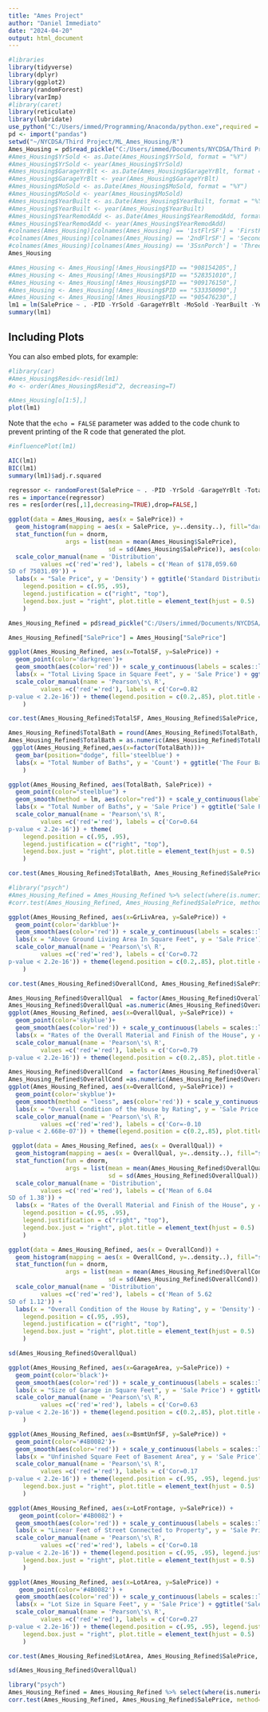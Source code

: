 ```yaml
---
title: "Ames Project"
author: "Daniel Immediato"
date: "2024-04-20"
output: html_document
---
```


```r
#libraries
library(tidyverse)
library(dplyr)
library(ggplot2)
library(randomForest)
library(varImp)
#library(caret)
library(reticulate)
library(lubridate)
use_python("C:/Users/immed/Programming/Anaconda/python.exe",required = TRUE)
pd <- import("pandas")
setwd("~/NYCDSA/Third Project/ML_Ames_Housing/R")
Ames_Housing = pd$read_pickle("C:/Users/immed/Documents/NYCDSA/Third Project/ML_Ames_Housing/Python/housing_numeric.pkl")
#Ames_Housing$YrSold <- as.Date(Ames_Housing$YrSold, format = "%Y")
#Ames_Housing$YrSold <- year(Ames_Housing$YrSold)
#Ames_Housing$GarageYrBlt <- as.Date(Ames_Housing$GarageYrBlt, format = "%Y")
#Ames_Housing$GarageYrBlt <- year(Ames_Housing$GarageYrBlt)
#Ames_Housing$MoSold <- as.Date(Ames_Housing$MoSold, format = "%Y")
#Ames_Housing$MoSold <- year(Ames_Housing$MoSold)
#Ames_Housing$YearBuilt <- as.Date(Ames_Housing$YearBuilt, format = "%Y")
#Ames_Housing$YearBuilt <- year(Ames_Housing$YearBuilt)
#Ames_Housing$YearRemodAdd <- as.Date(Ames_Housing$YearRemodAdd, format = "%Y")
#Ames_Housing$YearRemodAdd <- year(Ames_Housing$YearRemodAdd)
#colnames(Ames_Housing)[colnames(Ames_Housing) == '1stFlrSF'] = 'FirstFlrSF'
#colnames(Ames_Housing)[colnames(Ames_Housing) == '2ndFlrSF'] = 'SecondFlrSF'
#colnames(Ames_Housing)[colnames(Ames_Housing) == '3SsnPorch'] = 'ThreeSsnPorch'
Ames_Housing
```

```r
#Ames_Housing <- Ames_Housing[!Ames_Housing$PID == "908154205",]
#Ames_Housing <- Ames_Housing[!Ames_Housing$PID == "528351010",]
#Ames_Housing <- Ames_Housing[!Ames_Housing$PID == "909176150",]
#Ames_Housing <- Ames_Housing[!Ames_Housing$PID == "533350090",]
#Ames_Housing <- Ames_Housing[!Ames_Housing$PID == "905476230",]
lm1 = lm(SalePrice ~ . -PID -YrSold -GarageYrBlt -MoSold -YearBuilt -YearRemodAdd, data = Ames_Housing)
summary(lm1)
```

## Including Plots

You can also embed plots, for example:

```r
#library(car)
#Ames_Housing$Resid<-resid(lm1)
#o <- order(Ames_Housing$Resid^2, decreasing=T)

#Ames_Housing[o[1:5],]
plot(lm1)
```

Note that the `echo = FALSE` parameter was added to the code chunk to prevent printing of the R code that generated the plot.
```r
#influencePlot(lm1)
```


```r
AIC(lm1)
BIC(lm1)
summary(lm1)$adj.r.squared
```
```r
regressor <- randomForest(SalePrice ~ . -PID -YrSold -GarageYrBlt -TotalBsmtSF -LowQualFinSF -MoSold -YearBuilt -YearRemodAdd, data = Ames_Housing, importance=TRUE)
res = importance(regressor)
res = res[order(res[,1],decreasing=TRUE),drop=FALSE,]

```

```r
ggplot(data = Ames_Housing, aes(x = SalePrice)) +
  geom_histogram(mapping = aes(x = SalePrice, y=..density..), fill="darkgreen",, colour="black", bins = 100) + xlim(0, 800000) + scale_x_continuous(labels = scales::label_dollar(), breaks = scales::pretty_breaks(n = 10)) + 
  stat_function(fun = dnorm, 
                args = list(mean = mean(Ames_Housing$SalePrice), 
                            sd = sd(Ames_Housing$SalePrice)), aes(color = "red"), size=1) +
  scale_color_manual(name = 'Distribution', 
         values =c('red'='red'), labels = c('Mean of $178,059.60
SD of 75031.09')) + 
  labs(x = "Sale Price", y = 'Density') + ggtitle('Standard Distribution of Sale Prices') + theme(
    legend.position = c(.95, .95),
    legend.justification = c("right", "top"),
    legend.box.just = "right", plot.title = element_text(hjust = 0.5)
    )

```


```r
Ames_Housing_Refined = pd$read_pickle("C:/Users/immed/Documents/NYCDSA/Third Project/ML_Ames_Housing/Python/housing_refined.pkl")

Ames_Housing_Refined["SalePrice"] = Ames_Housing["SalePrice"]

ggplot(Ames_Housing_Refined, aes(x=TotalSF, y=SalePrice)) + 
  geom_point(color='darkgreen')+
  geom_smooth(aes(color='red')) + scale_y_continuous(labels = scales::label_dollar(), breaks=seq(0, 800000, 160000)) + 
  labs(x = "Total Living Space in Square Feet", y = 'Sale Price') + ggtitle('Sale Price Regression on Total Square Feet') + 
  scale_color_manual(name = 'Pearson\'s\ R', 
         values =c('red'='red'), labels = c('Cor=0.82
p-value < 2.2e-16')) + theme(legend.position = c(0.2,.85), plot.title = element_text(hjust = 0.5)
    )
```


```r

cor.test(Ames_Housing_Refined$TotalSF, Ames_Housing_Refined$SalePrice, method = c("pearson"))
```

```r
Ames_Housing_Refined$TotalBath = round(Ames_Housing_Refined$TotalBath, digits = 1)
Ames_Housing_Refined$TotalBath = as.numeric(Ames_Housing_Refined$TotalBath)
 ggplot(Ames_Housing_Refined,aes(x=factor(TotalBath)))+
  geom_bar(position="dodge", fill='steelblue') +
  labs(x = "Total Number of Baths", y = 'Count') + ggtitle('The Four Bathroom Variables Combined') + theme(plot.title = element_text(hjust = 0.5)
    )

```
```r
ggplot(Ames_Housing_Refined, aes(TotalBath, SalePrice)) +
  geom_point(color="steelblue") +
  geom_smooth(method = lm, aes(color="red")) + scale_y_continuous(labels = scales::label_dollar(), breaks=seq(0, 800000, 160000)) + 
  labs(x = "Total Number of Baths", y = 'Sale Price') + ggtitle('Sale Price Regression on Total Baths') + 
  scale_color_manual(name = 'Pearson\'s\ R', 
         values =c('red'='red'), labels = c('Cor=0.64
p-value < 2.2e-16')) + theme(
    legend.position = c(.95, .95),
    legend.justification = c("right", "top"),
    legend.box.just = "right", plot.title = element_text(hjust = 0.5)
    )
```


```r
cor.test(Ames_Housing_Refined$TotalBath, Ames_Housing_Refined$SalePrice, method = c("pearson"))
```


```r
#library("psych")
#Ames_Housing_Refined = Ames_Housing_Refined %>% select(where(is.numeric))
#corr.test(Ames_Housing_Refined, Ames_Housing_Refined$SalePrice, method="pearson")

```
```r
ggplot(Ames_Housing_Refined, aes(x=GrLivArea, y=SalePrice)) + 
  geom_point(color='darkblue')+
  geom_smooth(aes(color='red')) + scale_y_continuous(labels = scales::label_dollar(), breaks=seq(0, 800000, 160000)) + 
  labs(x = "Above Ground Living Area In Square Feet", y = 'Sale Price') + ggtitle('Sale Price Regression on Above Ground Living Area') + 
  scale_color_manual(name = 'Pearson\'s\ R', 
         values =c('red'='red'), labels = c('Cor=0.72
p-value < 2.2e-16')) + theme(legend.position = c(0.2,.85), plot.title = element_text(hjust = 0.5)
    )
```
```r
cor.test(Ames_Housing_Refined$OverallCond, Ames_Housing_Refined$SalePrice, method = c("pearson"))
```


```r
Ames_Housing_Refined$OverallQual  = factor(Ames_Housing_Refined$OverallQual, levels=c("1", "2", "3", "4", "5", "6", "7", "8", "9", "10"))
Ames_Housing_Refined$OverallQual =as.numeric(Ames_Housing_Refined$OverallQual)
ggplot(Ames_Housing_Refined, aes(x=OverallQual, y=SalePrice)) + 
  geom_point(color='skyblue')+
  geom_smooth(aes(color='red')) + scale_y_continuous(labels = scales::label_dollar(), breaks=seq(0, 800000, 160000)) + scale_x_continuous(breaks=seq(1,10,1)) + 
  labs(x = "Rates of the Overall Material and Finish of the House", y = 'Sale Price') + ggtitle('Sale Price Regression on Overall Quality') + 
  scale_color_manual(name = 'Pearson\'s\ R', 
         values =c('red'='red'), labels = c('Cor=0.79
p-value < 2.2e-16')) + theme(legend.position = c(0.2,.85), plot.title = element_text(hjust = 0.5))
```
```r
Ames_Housing_Refined$OverallCond  = factor(Ames_Housing_Refined$OverallCond, levels=c("1", "2", "3", "4", "5", "6", "7", "8", "9"))
Ames_Housing_Refined$OverallCond =as.numeric(Ames_Housing_Refined$OverallCond)
ggplot(Ames_Housing_Refined, aes(x=OverallCond, y=SalePrice)) + 
  geom_point(color='skyblue')+
  geom_smooth(method = "loess", aes(color='red')) + scale_y_continuous(labels = scales::label_dollar(), breaks=seq(0, 800000, 160000)) + scale_x_continuous(breaks=seq(1,10,1)) + 
  labs(x = "Overall Condition of the House by Rating", y = 'Sale Price') + ggtitle('Sale Price Regression on Overall Condition') + 
  scale_color_manual(name = 'Pearson\'s\ R', 
         values =c('red'='red'), labels = c('Cor=-0.10
p-value < 2.668e-07')) + theme(legend.position = c(0.2,.85), plot.title = element_text(hjust = 0.5))
```

```r

 ggplot(data = Ames_Housing_Refined, aes(x = OverallQual)) +
  geom_histogram(mapping = aes(x = OverallQual, y=..density..), fill="skyblue",, colour="black", bins = 10) + scale_x_continuous(breaks = seq(1,10,1)) + 
  stat_function(fun = dnorm, 
                args = list(mean = mean(Ames_Housing_Refined$OverallQual), 
                            sd = sd(Ames_Housing_Refined$OverallQual)), aes(color = "red"), size=1) +
  scale_color_manual(name = 'Distribution', 
         values =c('red'='red'), labels = c('Mean of 6.04
SD of 1.38')) + 
  labs(x = "Rates of the Overall Material and Finish of the House", y = 'Density') + ggtitle('Standard Distribution of Overall Quality') + theme(
    legend.position = c(.95, .95),
    legend.justification = c("right", "top"),
    legend.box.just = "right", plot.title = element_text(hjust = 0.5)
    )
```

```r
ggplot(data = Ames_Housing_Refined, aes(x = OverallCond)) +
  geom_histogram(mapping = aes(x = OverallCond, y=..density..), fill="skyblue",, colour="black", bins = 9) + scale_x_continuous(breaks = seq(1,9,1)) + 
  stat_function(fun = dnorm, 
                args = list(mean = mean(Ames_Housing_Refined$OverallCond), 
                            sd = sd(Ames_Housing_Refined$OverallCond)), aes(color = "red"), size=1) +
  scale_color_manual(name = 'Distribution', 
         values =c('red'='red'), labels = c('Mean of 5.62
SD of 1.12')) + 
  labs(x = "Overall Condition of the House by Rating", y = 'Density') + ggtitle('Standard Distribution of Overall Condition') + theme(
    legend.position = c(.95, .95),
    legend.justification = c("right", "top"),
    legend.box.just = "right", plot.title = element_text(hjust = 0.5)
    )
```
```r
sd(Ames_Housing_Refined$OverallQual)
```


```r
ggplot(Ames_Housing_Refined, aes(x=GarageArea, y=SalePrice)) + 
  geom_point(color='black')+
  geom_smooth(aes(color='red')) + scale_y_continuous(labels = scales::label_dollar(), breaks=seq(0, 800000, 160000)) + 
  labs(x = "Size of Garage in Square Feet", y = 'Sale Price') + ggtitle('Sale Price Regression on Garage Area') + 
  scale_color_manual(name = 'Pearson\'s\ R', 
         values =c('red'='red'), labels = c('Cor=0.63
p-value < 2.2e-16')) + theme(legend.position = c(0.2,.85), plot.title = element_text(hjust = 0.5)
    )
```
```r
ggplot(Ames_Housing_Refined, aes(x=BsmtUnfSF, y=SalePrice)) + 
  geom_point(color='#4B0082')+
  geom_smooth(aes(color='red')) + scale_y_continuous(labels = scales::label_dollar(), breaks=seq(0, 800000, 160000)) + 
  labs(x = "Unfinished Square Feet of Basement Area", y = 'Sale Price') + ggtitle('Sale Price Regression on Unfinished Basement Area') + 
  scale_color_manual(name = 'Pearson\'s\ R', 
         values =c('red'='red'), labels = c('Cor=0.17
p-value < 2.2e-16')) + theme(legend.position = c(.95, .95), legend.justification = c("right", "top"),
    legend.box.just = "right", plot.title = element_text(hjust = 0.5)
    )

```

```r
ggplot(Ames_Housing_Refined, aes(x=LotFrontage, y=SalePrice)) + 
   geom_point(color='#4B0082') +
  geom_smooth(aes(color='red')) + scale_y_continuous(labels = scales::label_dollar(), breaks=seq(0, 800000, 160000)) + 
  labs(x = "Linear Feet of Street Connected to Property", y = 'Sale Price') + ggtitle('Sale Price Regression on Street Connected to Property') + 
  scale_color_manual(name = 'Pearson\'s\ R', 
         values =c('red'='red'), labels = c('Cor=0.18
p-value < 2.2e-16')) + theme(legend.position = c(.95, .95), legend.justification = c("right", "top"),
    legend.box.just = "right", plot.title = element_text(hjust = 0.5)
    )
```
```r
ggplot(Ames_Housing_Refined, aes(x=LotArea, y=SalePrice)) + 
   geom_point(color='#4B0082') +
  geom_smooth(aes(color='red')) + scale_y_continuous(labels = scales::label_dollar(), breaks=seq(0, 800000, 160000)) + 
  labs(x = "Lot Size in Square Feet", y = 'Sale Price') + ggtitle('Sale Price Regression on Lot Area') + 
  scale_color_manual(name = 'Pearson\'s\ R', 
         values =c('red'='red'), labels = c('Cor=0.27
p-value < 2.2e-16')) + theme(legend.position = c(.95, .95), legend.justification = c("right", "top"),
    legend.box.just = "right", plot.title = element_text(hjust = 0.5)
    )
```

```r
cor.test(Ames_Housing_Refined$LotArea, Ames_Housing_Refined$SalePrice, method = c("pearson"))

sd(Ames_Housing_Refined$OverallQual)
```


```r
library("psych")
Ames_Housing_Refined = Ames_Housing_Refined %>% select(where(is.numeric))
corr.test(Ames_Housing_Refined, Ames_Housing_Refined$SalePrice, method="pearson")
```


